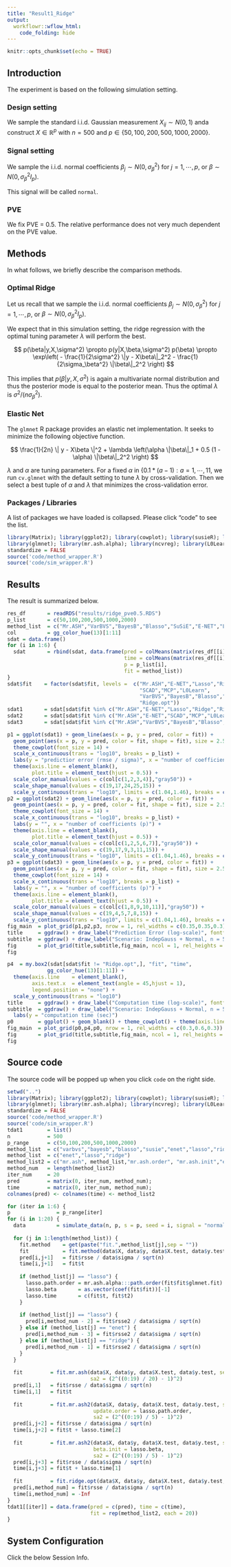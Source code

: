 ```yaml
---
title: "Result1_Ridge"
output:
  workflowr::wflow_html:
    code_folding: hide
---
```


```r
knitr::opts_chunk$set(echo = TRUE)
```

## Introduction

The experiment is based on the following simulation setting.

### Design setting

We sample the standard i.i.d. Gaussian measurement $X_{ij} \sim N(0,1)$ anda construct $X \in \mathbb{R}^p$ with $n = 500$ and $p \in \{50,100,200,500,1000,2000\}$.

### Signal setting

We sample the i.i.d. normal coefficients $\beta_j \sim N(0,\sigma_\beta^2)$ for $j = 1,\cdots,p$, or $\beta \sim N(0,\sigma_\beta^2 I_p)$.

This signal will be called `normal`.

### PVE

We fix PVE = 0.5. The relative performance does not very much dependent on the PVE value.

## Methods

In what follows, we briefly describe the comparison methods.

### Optimal Ridge

Let us recall that we sample the i.i.d. normal coefficients $\beta_j \sim N(0,\sigma_\beta^2)$ for $j = 1,\cdots,p$, or $\beta \sim N(0,\sigma_\beta^2 I_p)$.

We expect that in this simulation setting, the ridge regression with the optimal tuning parameter $\lambda$ will perform the best.

$$
p(\beta|y,X,\sigma^2) \propto p(y|X,\beta,\sigma^2) p(\beta) \propto \exp\left( - \frac{1}{2\sigma^2} \|y - X\beta\|_2^2 - \frac{1}{2\sigma_\beta^2} \|\beta\|_2^2 \right)
$$

This implies that $p(\beta|y,X,\sigma^2)$ is again a multivariate normal distribution and thus the posterior mode is equal to the posterior mean. Thus the optimal $\lambda$ is $\sigma^2 / (n\sigma_\beta^2)$.

### Elastic Net

The `glmnet` R package provides an elastic net implementation. It seeks to minimize the following objective function.

$$
\frac{1}{2n} \| y - X\beta \|^2 + \lambda \left(\alpha \|\beta\|_1 + 0.5 (1 - \alpha) \|\beta\|_2^2 \right)
$$

$\lambda$ and $\alpha$ are tuning parameters. For a fixed $\alpha$ in $\{ 0.1 * (a-1) : a = 1,\cdots, 11$, we run `cv.glmnet` with the default setting to tune $\lambda$ by cross-validation. Then we select a best tuple of $\alpha$ and $\lambda$ that minimizes the cross-validation error.

### Packages / Libraries

A list of packages we have loaded is collapsed. Please click "code" to see the list.

```r
library(Matrix); library(ggplot2); library(cowplot); library(susieR); library(BGLR);
library(glmnet); library(mr.ash.alpha); library(ncvreg); library(L0Learn); library(varbvs);
standardize = FALSE
source('code/method_wrapper.R')
source('code/sim_wrapper.R')
```

## Results

The result is summarized below. 

```r
res_df       = readRDS("results/ridge_pve0.5.RDS")
p_list       = c(50,100,200,500,1000,2000)
method_list  = c("Mr.ASH","VarBVS","BayesB","Blasso","SuSiE","E-NET","Lasso","Ridge","SCAD","MCP","L0Learn","Ridge.opt")
col          = gg_color_hue(13)[1:11]
sdat = data.frame()
for (i in 1:6) {
  sdat       = rbind(sdat, data.frame(pred = colMeans(matrix(res_df[[i]]$pred,20,12)),
                                      time = colMeans(matrix(res_df[[i]]$time,20,12)),
                                      p = p_list[i],
                                      fit = method_list))
}
sdat$fit    = factor(sdat$fit, levels =  c("Mr.ASH","E-NET","Lasso","Ridge",
                                           "SCAD","MCP","L0Learn",
                                           "VarBVS","BayesB","Blasso","SuSiE",
                                           "Ridge.opt"))
sdat1       = sdat[sdat$fit %in% c("Mr.ASH","E-NET","Lasso","Ridge","Ridge.opt"),]
sdat2       = sdat[sdat$fit %in% c("Mr.ASH","E-NET","SCAD","MCP","L0Learn","Ridge.opt"),]
sdat3       = sdat[sdat$fit %in% c("Mr.ASH","VarBVS","BayesB","Blasso","SuSiE","Ridge.opt"),]

p1 = ggplot(sdat1) + geom_line(aes(x = p, y = pred, color = fit)) +
  geom_point(aes(x = p, y = pred, color = fit, shape = fit), size = 2.5) +
  theme_cowplot(font_size = 14) +
  scale_x_continuous(trans = "log10", breaks = p_list) +
  labs(y = "predictior error (rmse / sigma)", x = "number of coefficients (p)") +
  theme(axis.line = element_blank(),
        plot.title = element_text(hjust = 0.5)) +
  scale_color_manual(values = c(col[c(1,2,3,4)],"gray50")) +
  scale_shape_manual(values = c(19,17,24,25,15)) +
  scale_y_continuous(trans = "log10", limits = c(1.04,1.46), breaks = c(1.1,1.2,1.3,1.4))
p2 = ggplot(sdat2) + geom_line(aes(x = p, y = pred, color = fit)) +
  geom_point(aes(x = p, y = pred, color = fit, shape = fit), size = 2.5) +
  theme_cowplot(font_size = 14) +
  scale_x_continuous(trans = "log10", breaks = p_list) +
  labs(y = "", x = "number of coefficients (p)") +
  theme(axis.line = element_blank(),
        plot.title = element_text(hjust = 0.5)) +
  scale_color_manual(values = c(col[c(1,2,5,6,7)],"gray50")) +
  scale_shape_manual(values = c(19,17,9,3,11,15)) +
  scale_y_continuous(trans = "log10", limits = c(1.04,1.46), breaks = c(1.1,1.2,1.3,1.4))
p3 = ggplot(sdat3) + geom_line(aes(x = p, y = pred, color = fit)) +
  geom_point(aes(x = p, y = pred, color = fit, shape = fit), size = 2.5) +
  theme_cowplot(font_size = 14) +
  scale_x_continuous(trans = "log10", breaks = p_list) +
  labs(y = "", x = "number of coefficients (p)") +
  theme(axis.line = element_blank(),
        plot.title = element_text(hjust = 0.5)) +
  scale_color_manual(values = c(col[c(1,8,9,10,11)],"gray50")) +
  scale_shape_manual(values = c(19,4,5,7,8,15)) +
  scale_y_continuous(trans = "log10", limits = c(1.04,1.46), breaks = c(1.1,1.2,1.3,1.4))
fig_main  = plot_grid(p1,p2,p3, nrow = 1, rel_widths = c(0.35,0.35,0.3))
title     = ggdraw() + draw_label("Prediction Error (log-scale)", fontface = 'bold', size = 20) 
subtitle  = ggdraw() + draw_label("Scenario: IndepGauss + Normal, n = 500, p = 50,100,200,500,1000,2000, pve = 0.5", fontface  = 'bold', size = 18) 
fig       = plot_grid(title,subtitle,fig_main, ncol = 1, rel_heights = c(0.1,0.06,0.95))
fig
```

```r
p4  = my.box2(sdat[sdat$fit != "Ridge.opt",], "fit", "time",
             gg_color_hue(13)[1:11]) +
  theme(axis.line    = element_blank(),
        axis.text.x  = element_text(angle = 45,hjust = 1),
        legend.position = "none") +
  scale_y_continuous(trans = "log10")
title     = ggdraw() + draw_label("Computation time (log-scale)", fontface = 'bold', size = 20) 
subtitle  = ggdraw() + draw_label("Scenario: IndepGauss + Normal, n = 500, p = 50,100,200,500,1000,2000, pve = 0.5", fontface  = 'bold', size = 18) +
  labs(y = "computation time (sec)")
p0        = ggplot() + geom_blank() + theme_cowplot() + theme(axis.line = element_blank())
fig_main  = plot_grid(p0,p4,p0, nrow = 1, rel_widths = c(0.3,0.6,0.3))
fig       = plot_grid(title,subtitle,fig_main, ncol = 1, rel_heights = c(0.1,0.06,0.95))
fig
```

## Source code

The source code will be popped up when you click `code` on the right side. 

```r
setwd("..")
library(Matrix); library(ggplot2); library(cowplot); library(susieR); library(BGLR);
library(glmnet); library(mr.ash.alpha); library(ncvreg); library(L0Learn); library(varbvs);
standardize = FALSE
source('code/method_wrapper.R')
source('code/sim_wrapper.R')
tdat1        = list()
n            = 500
p_range      = c(50,100,200,500,1000,2000)
method_list  = c("varbvs","bayesb","blasso","susie","enet","lasso","ridge","scad","mcp","l0learn")
method_list  = c("enet","lasso","ridge")
method_list2 = c("mr.ash", method_list,"mr.ash.order", "mr.ash.init","enet2","lasso2","ridge2","ridge.opt")
method_num   = length(method_list2)
iter_num     = 20
pred         = matrix(0, iter_num, method_num);
time         = matrix(0, iter_num, method_num);
colnames(pred) <- colnames(time) <- method_list2

for (iter in 1:6) {
p               = p_range[iter]
for (i in 1:20) {
  data          = simulate_data(n, p, s = p, seed = i, signal = "normal", pve = 0.5)
 
  for (j in 1:length(method_list)) {
    fit.method    = get(paste("fit.",method_list[j],sep = ""))
    fit           = fit.method(data$X, data$y, data$X.test, data$y.test, seed = i)
    pred[i,j+1]   = fit$rsse / data$sigma / sqrt(n)
    time[i,j+1]   = fit$t
    
    if (method_list[j] == "lasso") {
      lasso.path.order = mr.ash.alpha:::path.order(fit$fit$glmnet.fit)
      lasso.beta       = as.vector(coef(fit$fit))[-1]
      lasso.time       = c(fit$t, fit$t2)
    }
    
    if (method_list[j] == "lasso") {
      pred[i,method_num - 2] = fit$rsse2 / data$sigma / sqrt(n)
    } else if (method_list[j] == "enet") {
      pred[i,method_num - 3] = fit$rsse2 / data$sigma / sqrt(n)
    } else if (method_list[j] == "ridge") {
      pred[i,method_num - 1] = fit$rsse2 / data$sigma / sqrt(n)
    }
  }
 
  fit         = fit.mr.ash(data$X, data$y, data$X.test, data$y.test, seed = i,
                           sa2 = (2^((0:19) / 20) - 1)^2)
  pred[i,1]   = fit$rsse / data$sigma / sqrt(n)
  time[i,1]   = fit$t
  
  fit         = fit.mr.ash2(data$X, data$y, data$X.test, data$y.test, seed = i,
                            update.order = lasso.path.order,
                            sa2 = (2^((0:19) / 5) - 1)^2)
  pred[i,j+2] = fit$rsse / data$sigma / sqrt(n)
  time[i,j+2] = fit$t + lasso.time[2]
  
  fit         = fit.mr.ash2(data$X, data$y, data$X.test, data$y.test, seed = i,
                            beta.init = lasso.beta,
                            sa2 = (2^((0:19) / 5) - 1)^2)
  pred[i,j+3] = fit$rsse / data$sigma / sqrt(n)
  time[i,j+3] = fit$t + lasso.time[1]
  
  fit         = fit.ridge.opt(data$X, data$y, data$X.test, data$y.test, data$sigma, seed = i)
  pred[i,method_num] = fit$rsse / data$sigma / sqrt(n)
  time[i,method_num] = -Inf
}
tdat1[[iter]] = data.frame(pred = c(pred), time = c(time),
                           fit = rep(method_list2, each = 20))
}
```

## System Configuration

Click the below Session Info.